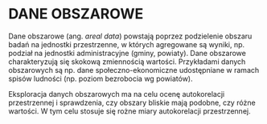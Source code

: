 # DANE OBSZAROWE

Dane obszarowe (ang. *areal data*) powstają poprzez podzielenie obszaru badań na jednostki przestrzenne, w których agregowane są wyniki, np. podział na jednostki administracyjne (gminy, powiaty). Dane obszarowe charakteryzują się skokową zmiennością wartości. Przykładami danych obszarowych są np. dane społeczno-ekonomiczne udostępniane w ramach spisów ludności (np. poziom bezrobocia wg powiatów).

Eksploracja danych obszarowych ma na celu ocenę autokorelacji przestrzennej i sprawdzenia, czy obszary bliskie mają podobne, czy różne wartości. W tym celu stosuje się rożne miary autokorelacji przestrzennej.
